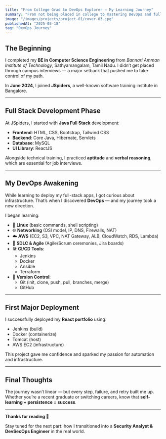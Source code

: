 ```yaml
---
title: "From College Grad to DevOps Explorer – My Learning Journey"
summary: "From not being placed in college to mastering DevOps and full-stack development – here’s how I rebuilt my career."
image: "/images/projects/project-01/cover-03.jpg"
publishedAt: "2025-05-18"
tag: "DevOps Journey"
---
```


## The Beginning

I completed my **BE in Computer Science Engineering** from *Bannari Amman Institute of Technology*, Sathyamangalam, Tamil Nadu. I didn’t get placed through campus interviews — a major setback that pushed me to take control of my path.

In **June 2024**, I joined **JSpiders**, a well-known software training institute in Bangalore.

---

## Full Stack Development Phase

At JSpiders, I started with **Java Full Stack** development:

- **Frontend**: HTML, CSS, Bootstrap, Tailwind CSS
- **Backend**: Core Java, Hibernate, Servlets
- **Database**: MySQL
- **UI Library**: ReactJS

Alongside technical training, I practiced **aptitude** and **verbal reasoning**, which are essential for job interviews.

---

## My DevOps Awakening

While learning to deploy my full-stack apps, I got curious about infrastructure. That’s when I discovered **DevOps** — and my journey took a new direction.

I began learning:

- 🐧 **Linux** (basic commands, shell scripting)
- 🌐 **Networking** (OSI model, IP, DNS, Firewalls, NAT)
- ☁️ **AWS** (EC2, S3, VPC, NAT Gateway, ALB, CloudWatch, RDS, Lambda)
- 🔁 **SDLC & Agile** (Agile/Scrum ceremonies, Jira boards)
- 🛠️ **CI/CD Tools**:
  - Jenkins
  - Docker
  - Ansible
  - Terraform
- 🔗 **Version Control**:
  - Git (init, clone, push, pull, branches, merge)
  - GitHub

---

## First Major Deployment

I successfully deployed my **React portfolio** using:

- Jenkins (build)
- Docker (containerize)
- Tomcat (host)
- AWS EC2 (infrastructure)

This project gave me confidence and sparked my passion for automation and infrastructure.

---

## Final Thoughts

The journey wasn’t linear — but every step, failure, and retry built me up. Whether you’re a recent graduate or switching careers, know that **self-learning + persistence = success**.

---

**Thanks for reading 🙌**

Stay tuned for the next part: how I transitioned into a **Security Analyst & DevSecOps Engineer** in the real world.
